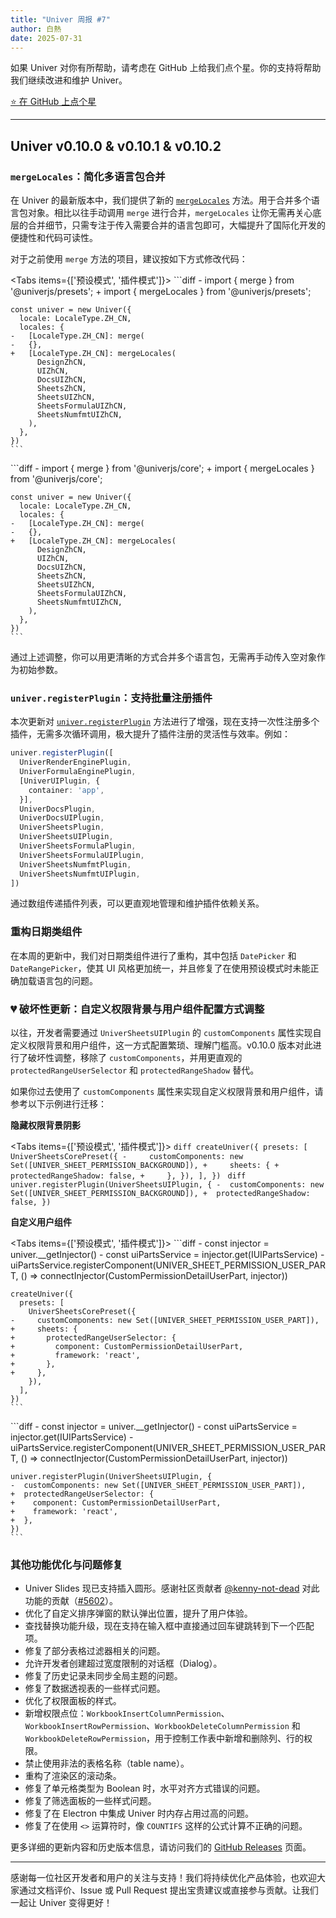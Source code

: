 ```yaml
---
title: "Univer 周报 #7"
author: 白熱
date: 2025-07-31
---
```



如果 Univer 对你有所帮助，请考虑在 GitHub 上给我们点个星。你的支持将帮助我们继续改进和维护 Univer。

<a href="https://github.com/dream-num/univer" target="_blank" rel="noopener noreferrer">
  <RainbowButton variant="outline">⭐️ 在 GitHub 上点个星</RainbowButton>
</a>

---

## Univer v0.10.0 & v0.10.1 & v0.10.2

### `mergeLocales`：简化多语言包合并

在 Univer 的最新版本中，我们提供了新的 [`mergeLocales`](/guides/sheets/getting-started/i18n#mergeLocales) 方法。用于合并多个语言包对象。相比以往手动调用 `merge` 进行合并，`mergeLocales` 让你无需再关心底层的合并细节，只需专注于传入需要合并的语言包即可，大幅提升了国际化开发的便捷性和代码可读性。

对于之前使用 `merge` 方法的项目，建议按如下方式修改代码：

<Tabs items={['预设模式', '插件模式']}>
  <Tab>
    ```diff
    - import { merge } from '@univerjs/presets';
    + import { mergeLocales } from '@univerjs/presets';

    const univer = new Univer({
      locale: LocaleType.ZH_CN,
      locales: {
    -   [LocaleType.ZH_CN]: merge(
    -   {},
    +   [LocaleType.ZH_CN]: mergeLocales(
          DesignZhCN,
          UIZhCN,
          DocsUIZhCN,
          SheetsZhCN,
          SheetsUIZhCN,
          SheetsFormulaUIZhCN,
          SheetsNumfmtUIZhCN,
        ),
      },
    })
    ```
  </Tab>
  <Tab>
    ```diff
    - import { merge } from '@univerjs/core';
    + import { mergeLocales } from '@univerjs/core';

    const univer = new Univer({
      locale: LocaleType.ZH_CN,
      locales: {
    -   [LocaleType.ZH_CN]: merge(
    -   {},
    +   [LocaleType.ZH_CN]: mergeLocales(
          DesignZhCN,
          UIZhCN,
          DocsUIZhCN,
          SheetsZhCN,
          SheetsUIZhCN,
          SheetsFormulaUIZhCN,
          SheetsNumfmtUIZhCN,
        ),
      },
    })
    ```
  </Tab>
</Tabs>

通过上述调整，你可以用更清晰的方式合并多个语言包，无需再手动传入空对象作为初始参数。

### `univer.registerPlugin`：支持批量注册插件

本次更新对 [`univer.registerPlugin`](/guides/sheets/getting-started/installation#registerPlugin) 方法进行了增强，现在支持一次性注册多个插件，无需多次循环调用，极大提升了插件注册的灵活性与效率。例如：

```typescript
univer.registerPlugin([
  UniverRenderEnginePlugin,
  UniverFormulaEnginePlugin,
  [UniverUIPlugin, {
    container: 'app',
  }],
  UniverDocsPlugin,
  UniverDocsUIPlugin,
  UniverSheetsPlugin,
  UniverSheetsUIPlugin,
  UniverSheetsFormulaPlugin,
  UniverSheetsFormulaUIPlugin,
  UniverSheetsNumfmtPlugin,
  UniverSheetsNumfmtUIPlugin,
])
```

通过数组传递插件列表，可以更直观地管理和维护插件依赖关系。

### 重构日期类组件

在本周的更新中，我们对日期类组件进行了重构，其中包括 `DatePicker` 和 `DateRangePicker`，使其 UI 风格更加统一，并且修复了在使用预设模式时未能正确加载语言包的问题。

### 💔 破坏性更新：自定义权限背景与用户组件配置方式调整

以往，开发者需要通过 `UniverSheetsUIPlugin` 的 `customComponents` 属性实现自定义权限背景和用户组件，这一方式配置繁琐、理解门槛高。v0.10.0 版本对此进行了破坏性调整，移除了 `customComponents`，并用更直观的 `protectedRangeUserSelector` 和 `protectedRangeShadow` 替代。

如果你过去使用了 `customComponents` 属性来实现自定义权限背景和用户组件，请参考以下示例进行迁移：

**隐藏权限背景阴影**

<Tabs items={['预设模式', '插件模式']}>
  <Tab>
    ```diff
    createUniver({
      presets: [
        UniverSheetsCorePreset({
    -     customComponents: new Set([UNIVER_SHEET_PERMISSION_BACKGROUND]),
    +     sheets: {
    +       protectedRangeShadow: false,
    +     },
        }),
      ],
    })
    ```
  </Tab>
  <Tab>
    ```diff
    univer.registerPlugin(UniverSheetsUIPlugin, {
    -  customComponents: new Set([UNIVER_SHEET_PERMISSION_BACKGROUND]),
    +  protectedRangeShadow: false,
    })
    ```
  </Tab>
</Tabs>

**自定义用户组件**

<Tabs items={['预设模式', '插件模式']}>
  <Tab>
    ```diff
    - const injector = univer.__getInjector()
    - const uiPartsService = injector.get(IUIPartsService)
    - uiPartsService.registerComponent(UNIVER_SHEET_PERMISSION_USER_PART, () => connectInjector(CustomPermissionDetailUserPart, injector))

    createUniver({
      presets: [
        UniverSheetsCorePreset({
    -     customComponents: new Set([UNIVER_SHEET_PERMISSION_USER_PART]),
    +     sheets: {
    +       protectedRangeUserSelector: {
    +         component: CustomPermissionDetailUserPart,
    +         framework: 'react',
    +       },
    +     },
        }),
      ],
    })
    ```
  </Tab>
  <Tab>
    ```diff
    - const injector = univer.__getInjector()
    - const uiPartsService = injector.get(IUIPartsService)
    - uiPartsService.registerComponent(UNIVER_SHEET_PERMISSION_USER_PART, () => connectInjector(CustomPermissionDetailUserPart, injector))

    univer.registerPlugin(UniverSheetsUIPlugin, {
    -  customComponents: new Set([UNIVER_SHEET_PERMISSION_USER_PART]),
    +  protectedRangeUserSelector: {
    +    component: CustomPermissionDetailUserPart,
    +    framework: 'react',
    +  },
    })
    ```
  </Tab>
</Tabs>

### 其他功能优化与问题修复

- Univer Slides 现已支持插入圆形。感谢社区贡献者 [@kenny-not-dead](https://github.com/kenny-not-dead) 对此功能的贡献（[#5602](https://github.com/dream-num/univer/pull/5602)）。
- 优化了自定义排序弹窗的默认弹出位置，提升了用户体验。
- 查找替换功能升级，现在支持在输入框中直接通过回车键跳转到下一个匹配项。
- 修复了部分表格过滤器相关的问题。
- 允许开发者创建超过宽度限制的对话框（Dialog）。
- 修复了历史记录未同步全局主题的问题。
- 修复了数据透视表的一些样式问题。
- 优化了权限面板的样式。
- 新增权限点位：`WorkbookInsertColumnPermission`、`WorkbookInsertRowPermission`、`WorkbookDeleteColumnPermission` 和 `WorkbookDeleteRowPermission`，用于控制工作表中新增和删除列、行的权限。
- 禁止使用非法的表格名称（table name）。
- 重构了渲染区的滚动条。
- 修复了单元格类型为 Boolean 时，水平对齐方式错误的问题。
- 修复了筛选面板的一些样式问题。
- 修复了在 Electron 中集成 Univer 时内存占用过高的问题。
- 修复了在使用 `<>` 运算符时，像 `COUNTIFS` 这样的公式计算不正确的问题。

更多详细的更新内容和历史版本信息，请访问我们的 [GitHub Releases](https://github.com/dream-num/univer/releases/tag/v0.10.0) 页面。

---

感谢每一位社区开发者和用户的关注与支持！我们将持续优化产品体验，也欢迎大家通过文档评价、Issue 或 Pull Request 提出宝贵建议或直接参与贡献。让我们一起让 Univer 变得更好！
